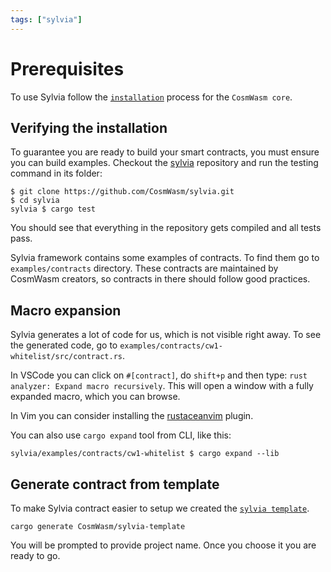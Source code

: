 ```yaml
---
tags: ["sylvia"]
---
```



# Prerequisites

To use Sylvia follow the [`installation`](../../core/installation) process for
the `CosmWasm core`.

## Verifying the installation

To guarantee you are ready to build your smart contracts, you must ensure you
can build examples. Checkout the [sylvia](https://github.com/CosmWasm/sylvia)
repository and run the testing command in its folder:

```shell
$ git clone https://github.com/CosmWasm/sylvia.git
$ cd sylvia
sylvia $ cargo test
```

You should see that everything in the repository gets compiled and all tests
pass.

Sylvia framework contains some examples of contracts. To find them go to
`examples/contracts` directory. These contracts are maintained by CosmWasm
creators, so contracts in there should follow good practices.

## Macro expansion

Sylvia generates a lot of code for us, which is not visible right away. To see
the generated code, go to `examples/contracts/cw1-whitelist/src/contract.rs`.

In VSCode you can click on `#[contract]`, do `shift+p` and then type:
`rust analyzer: Expand macro recursively`. This will open a window with a fully
expanded macro, which you can browse.

In Vim you can consider installing the
[rustaceanvim](https://github.com/mrcjkb/rustaceanvim) plugin.

You can also use `cargo expand` tool from CLI, like this:

```shell
sylvia/examples/contracts/cw1-whitelist $ cargo expand --lib
```

## Generate contract from template

To make Sylvia contract easier to setup we created the
[`sylvia template`](https://github.com/CosmWasm/sylvia-template).

```shell
cargo generate CosmWasm/sylvia-template
```

You will be prompted to provide project name. Once you choose it you are ready
to go.
